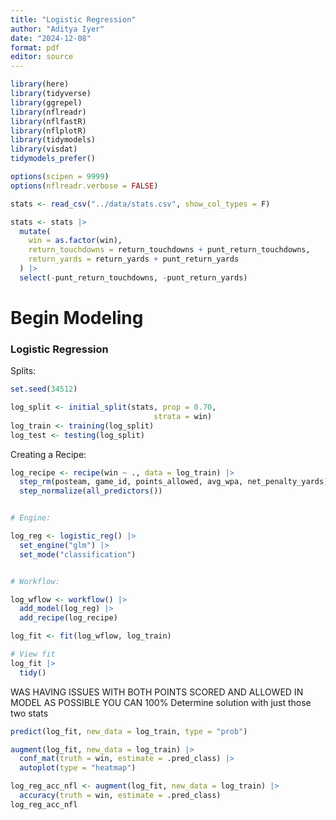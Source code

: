 ```yaml
---
title: "Logistic Regression"
author: "Aditya Iyer"
date: "2024-12-08"
format: pdf
editor: source
---
```


```r
library(here)
library(tidyverse)
library(ggrepel)
library(nflreadr)
library(nflfastR)
library(nflplotR)
library(tidymodels)
library(visdat)
tidymodels_prefer()

options(scipen = 9999)
options(nflreadr.verbose = FALSE)
```

```r
stats <- read_csv("../data/stats.csv", show_col_types = F)

stats <- stats |> 
  mutate(
    win = as.factor(win),
    return_touchdowns = return_touchdowns + punt_return_touchdowns,
    return_yards = return_yards + punt_return_yards
  ) |> 
  select(-punt_return_touchdowns, -punt_return_yards)
```

# Begin Modeling

### Logistic Regression

Splits:
```r
set.seed(34512)

log_split <- initial_split(stats, prop = 0.70,
                                strata = win)
log_train <- training(log_split)
log_test <- testing(log_split)
```

Creating a Recipe:
```r
log_recipe <- recipe(win ~ ., data = log_train) |> 
  step_rm(posteam, game_id, points_allowed, avg_wpa, net_penalty_yards) |> 
  step_normalize(all_predictors())


# Engine:

log_reg <- logistic_reg() |> 
  set_engine("glm") |> 
  set_mode("classification")


# Workflow:

log_wflow <- workflow() |> 
  add_model(log_reg) |>  
  add_recipe(log_recipe)

log_fit <- fit(log_wflow, log_train)

# View fit
log_fit |> 
  tidy()
```
WAS HAVING ISSUES WITH BOTH POINTS SCORED AND ALLOWED IN MODEL AS POSSIBLE YOU CAN 100% Determine solution with just those two stats



```r
predict(log_fit, new_data = log_train, type = "prob")
```



```r
augment(log_fit, new_data = log_train) |> 
  conf_mat(truth = win, estimate = .pred_class) |> 
  autoplot(type = "heatmap")
```

```r
log_reg_acc_nfl <- augment(log_fit, new_data = log_train) |> 
  accuracy(truth = win, estimate = .pred_class)
log_reg_acc_nfl
```







